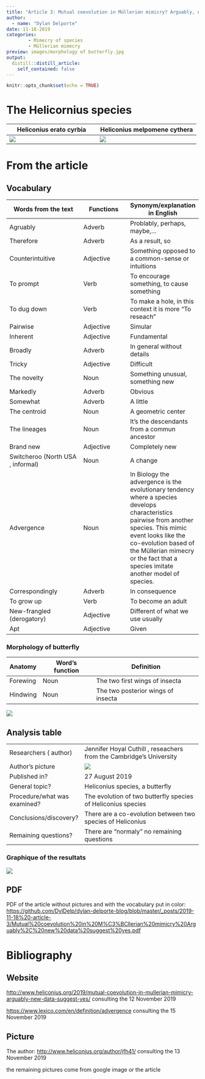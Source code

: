 ```yaml
---
title: "Article 3: Mutual coevolution in Müllerian mimicry? Arguably, new data suggest yes "  
author:
  - name: "Dylan Delporte"
date: 11-18-2019
categories:
        - Mimecry of species
        - Müllerian mimecry
preview: images/morphology of butterfly.jpg
output:
  distill::distill_article:
    self_contained: false
---
```


```r
knitr::opts_chunk$set(echo = TRUE)
```

# The Helicornius species

| Heliconius erato cyrbia | Heliconius melpomene cythera |
|-----------------------------|--------------------------------|
|![](images/Heliconius erato cyrbia.jpg)|![](images/Heliconius melpomene cythera.jpg)|

# From the article

## Vocabulary 

| Words from the text | Functions   |  Synonym/explanation in English |
| ------------------- | ------------|------------- |
| Agruably | Adverb | Problably, perhaps, maybe,...    |
| Therefore | Adverb | As a result, so |
| Counterintuitive | Adjective | Something opposed to a common-sense or intuitions |
| To prompt |Verb | To encourage something, to cause something |
| To dug down | Verb | To make a hole, in this context it is more  "To reseach" |
| Pairwise | Adjective | Simular |
| Inherent | Adjective | Fundamental |
| Broadly | Adverb | In general without details |
| Tricky | Adjective | Difficult |
| The novelty | Noun | Something unusual, something new |
| Markedly | Adverb | Obvious |
| Somewhat | Adverb | A little |
| The centroid | Noun | A geometric center |
| The lineages | Noun | It's the descendants from a commun  ancestor |
| Brand new | Adjective | Completely new |
| Switcheroo (North USA , informal) | Noun | A change |
| Advergence | Noun | In Biology the advergence is the evolutionary tendency where a species develops characteristics pairwise from another species. This mimic event looks like the co-evolution based of the Müllerian mimecry or the fact that a species imitate another model of species.
| Correspondingly | Adverb | In consequence |
| To grow up | Verb | To become an adult |
| New-frangled (derogatory)| Adjective | Different of what we use usually |
| Apt | Adjective | Given |

### Morphology of butterfly

| Anatomy | Word's function | Definition |
|--------------------|--------------------|---------------------|
| Forewing | Noun | The two first wings of insecta |
| Hindwing | Noun | The two posterior wings of insecta|
![](images/morphology of butterfly.jpg)

## Analysis table 

|                              |                                                                     |
| ---------------------------- | ------------------------------------------------------------------- |
| Researchers ( author)                | Jennifer Hoyal Cuthill , reseachers from the Cambridge's University |
| Author's picture   | ![](images/Jen hoyal culthill.jpg)|
| Published in?               | 27 August 2019 |
| General topic?              | Heliconius species, a butterfly |
| Procedure/what was examined? |The evolution of two butterfly species of  Heliconius species |
| Conclusions/discovery?       | There are a co-evolution between two species of Heliconius |
| Remaining questions?         | There are "normaly" no remaining questions |

### Graphique of the resultats

![](images/chart.jpg)

## PDF
PDF of the article without pictures and with the vocabulary put in color:
<https://github.com/DylDelp/dylan-delporte-blog/blob/master/_posts/2019-11-18%20-article-3/Mutual%20coevolution%20in%20M%C3%BCllerian%20mimicry%20Arguably%2C%20new%20data%20suggest%20yes.pdf>

# Bibliography

## Website

<http://www.heliconius.org/2019/mutual-coevolution-in-mullerian-mimicry-arguably-new-data-suggest-yes/>
consulting the 12 November 2019

<https://www.lexico.com/en/definition/advergence>
consulting the 15 November 2019

## Picture

The author: 
<http://www.heliconius.org/author/jfh41/>
consulting the 13 November 2019

the remaining pictures come from google image or the article
